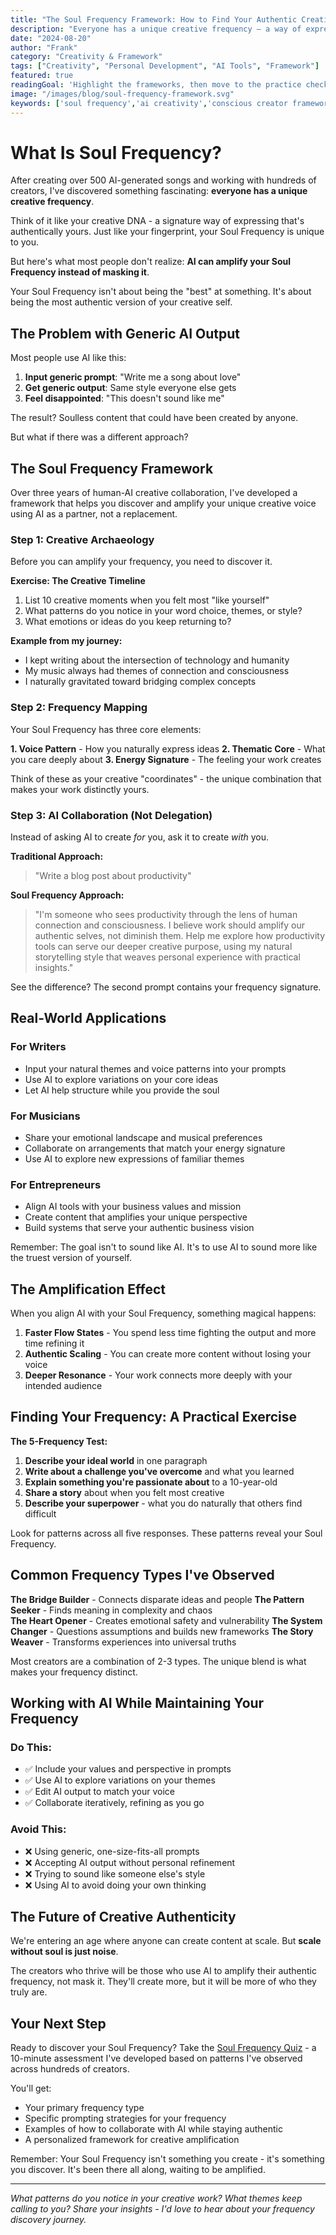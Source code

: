 ---
title: "The Soul Frequency Framework: How to Find Your Authentic Creative Voice in the AI Age"
description: "Everyone has a unique creative frequency — a way of expressing that's authentically yours. Here's how to discover yours and use AI to amplify it, not mask it."
date: "2024-08-20"
author: "Frank"
category: "Creativity & Framework"
tags: ["Creativity", "Personal Development", "AI Tools", "Framework"]
featured: true
readingGoal: 'Highlight the frameworks, then move to the practice checklist in the Resources section.'
image: "/images/blog/soul-frequency-framework.svg"
keywords: ['soul frequency','ai creativity','conscious creator framework','music transformation']
---

# What Is Soul Frequency?

After creating over 500 AI-generated songs and working with hundreds of creators, I've discovered something fascinating: **everyone has a unique creative frequency**.

Think of it like your creative DNA - a signature way of expressing that's authentically yours. Just like your fingerprint, your Soul Frequency is unique to you.

But here's what most people don't realize: **AI can amplify your Soul Frequency instead of masking it**.

<Callout type="tip">
Your Soul Frequency isn't about being the "best" at something. It's about being the most authentic version of your creative self.
</Callout>

## The Problem with Generic AI Output

Most people use AI like this:

1. **Input generic prompt**: "Write me a song about love"
2. **Get generic output**: Same style everyone else gets
3. **Feel disappointed**: "This doesn't sound like me"

The result? Soulless content that could have been created by anyone.

But what if there was a different approach?

## The Soul Frequency Framework

Over three years of human-AI creative collaboration, I've developed a framework that helps you discover and amplify your unique creative voice using AI as a partner, not a replacement.

### Step 1: Creative Archaeology

Before you can amplify your frequency, you need to discover it.

**Exercise: The Creative Timeline**

1. List 10 creative moments when you felt most "like yourself"
2. What patterns do you notice in your word choice, themes, or style?
3. What emotions or ideas do you keep returning to?

**Example from my journey:**
- I kept writing about the intersection of technology and humanity
- My music always had themes of connection and consciousness
- I naturally gravitated toward bridging complex concepts

### Step 2: Frequency Mapping

Your Soul Frequency has three core elements:

**1. Voice Pattern** - How you naturally express ideas
**2. Thematic Core** - What you care deeply about
**3. Energy Signature** - The feeling your work creates

<Callout type="info">
Think of these as your creative "coordinates" - the unique combination that makes your work distinctly yours.
</Callout>

### Step 3: AI Collaboration (Not Delegation)

Instead of asking AI to create *for* you, ask it to create *with* you.

**Traditional Approach:**
> "Write a blog post about productivity"

**Soul Frequency Approach:**
> "I'm someone who sees productivity through the lens of human connection and consciousness. I believe work should amplify our authentic selves, not diminish them. Help me explore how productivity tools can serve our deeper creative purpose, using my natural storytelling style that weaves personal experience with practical insights."

See the difference? The second prompt contains your frequency signature.

## Real-World Applications

### For Writers
- Input your natural themes and voice patterns into your prompts
- Use AI to explore variations on your core ideas
- Let AI help structure while you provide the soul

### For Musicians  
- Share your emotional landscape and musical preferences
- Collaborate on arrangements that match your energy signature
- Use AI to explore new expressions of familiar themes

### For Entrepreneurs
- Align AI tools with your business values and mission
- Create content that amplifies your unique perspective
- Build systems that serve your authentic business vision

<Callout type="warning">
Remember: The goal isn't to sound like AI. It's to use AI to sound more like the truest version of yourself.
</Callout>

## The Amplification Effect

When you align AI with your Soul Frequency, something magical happens:

1. **Faster Flow States** - You spend less time fighting the output and more time refining it
2. **Authentic Scaling** - You can create more content without losing your voice
3. **Deeper Resonance** - Your work connects more deeply with your intended audience

## Finding Your Frequency: A Practical Exercise

**The 5-Frequency Test:**

1. **Describe your ideal world** in one paragraph
2. **Write about a challenge you've overcome** and what you learned
3. **Explain something you're passionate about** to a 10-year-old
4. **Share a story** about when you felt most creative
5. **Describe your superpower** - what you do naturally that others find difficult

Look for patterns across all five responses. These patterns reveal your Soul Frequency.

## Common Frequency Types I've Observed

**The Bridge Builder** - Connects disparate ideas and people
**The Pattern Seeker** - Finds meaning in complexity and chaos  
**The Heart Opener** - Creates emotional safety and vulnerability
**The System Changer** - Questions assumptions and builds new frameworks
**The Story Weaver** - Transforms experiences into universal truths

<Callout type="success">
Most creators are a combination of 2-3 types. The unique blend is what makes your frequency distinct.
</Callout>

## Working with AI While Maintaining Your Frequency

### Do This:
- ✅ Include your values and perspective in prompts
- ✅ Use AI to explore variations on your themes
- ✅ Edit AI output to match your voice
- ✅ Collaborate iteratively, refining as you go

### Avoid This:
- ❌ Using generic, one-size-fits-all prompts
- ❌ Accepting AI output without personal refinement
- ❌ Trying to sound like someone else's style
- ❌ Using AI to avoid doing your own thinking

## The Future of Creative Authenticity

We're entering an age where anyone can create content at scale. But **scale without soul is just noise**.

The creators who thrive will be those who use AI to amplify their authentic frequency, not mask it. They'll create more, but it will be more of who they truly are.

## Your Next Step

Ready to discover your Soul Frequency? Take the [Soul Frequency Quiz](/soul-frequency-quiz) - a 10-minute assessment I've developed based on patterns I've observed across hundreds of creators.

You'll get:
- Your primary frequency type
- Specific prompting strategies for your frequency
- Examples of how to collaborate with AI while staying authentic
- A personalized framework for creative amplification

<Callout type="tip">
Remember: Your Soul Frequency isn't something you create - it's something you discover. It's been there all along, waiting to be amplified.
</Callout>

---

*What patterns do you notice in your creative work? What themes keep calling to you? Share your insights - I'd love to hear about your frequency discovery journey.*